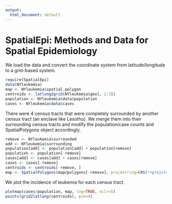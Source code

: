 ```yaml
---
output:
  html_document: default
---
```


SpatialEpi: Methods and Data for Spatial Epidemiology
===========================================
We load the data and convert the coordinate system from latitude/longitude to a 
grid-based system.  
```r
require(SpatialEpi)
data(NYleukemia)
map <- NYleukemia$spatial.polygon
centroids <- latlong2grid(NYleukemia$geo[, 2:3])
population <- NYleukemia$data$population
cases <- NYleukemia$data$cases
```



There were 4 census tracts that were completely surrounded by another census tract (an enclave like Lesotho).  We merge them into their surrounding census tracts and modify the population/case counts and SpatialPolygons object accordingly. 
```r
remove <- NYleukemia$surrounded
add <- NYleukemia$surrounding
population[add] <- population[add] + population[remove]
population <- population[-remove]
cases[add] <- cases[add] + cases[remove]
cases <- cases[-remove]
centroids <- centroids[-remove, ]
map <- SpatialPolygons(map@polygons[-remove], proj4string=CRS("+proj=longlat"))
```

We plot the incidence of leukemia for each census tract.  
```r
plotmap(cases/population, map, log=TRUE, nclr=5)
points(grid2latlong(centroids), pch=4)
```

